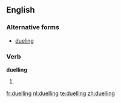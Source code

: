 ==English==

===Alternative forms===
* [[dueling]] {{US}}

===Verb===
'''duelling'''

# {{British}} {{present participle of|duel}}

[[fr:duelling]]
[[nl:duelling]]
[[te:duelling]]
[[zh:duelling]]